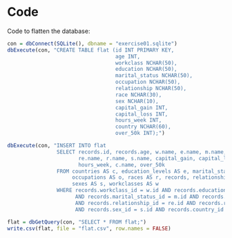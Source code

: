 # Code {-}

Code to flatten the database: 

```r
con = dbConnect(SQLite(), dbname = "exercise01.sqlite")
dbExecute(con, "CREATE TABLE flat (id INT PRIMARY KEY,
                                   age INT,
                                   workclass NCHAR(50),
                                   education NCHAR(50),
                                   marital_status NCHAR(50), 
                                   occupation NCHAR(50), 
                                   relationship NCHAR(50), 
                                   race NCHAR(30), 
                                   sex NCHAR(10), 
                                   capital_gain INT, 
                                   capital_loss INT,
                                   hours_week INT,
                                   country NCHAR(60), 
                                   over_50k INT);")

dbExecute(con, "INSERT INTO flat
                SELECT records.id, records.age, w.name, e.name, m.name, o.name, 
                       re.name, r.name, s.name, capital_gain, capital_loss,
                       hours_week, c.name, over_50k
                FROM countries AS c, education_levels AS e, marital_statuses AS m, 
                     occupations AS o, races AS r, records, relationships AS re, 
                     sexes AS s, workclasses AS w
                WHERE records.workclass_id = w.id AND records.education_level_id = e.id
                      AND records.marital_status_id = m.id AND records.occupation_id = o.id
                      AND records.relationship_id = re.id AND records.race_id = r.id 
                      AND records.sex_id = s.id AND records.country_id = c.id;")

flat = dbGetQuery(con, "SELECT * FROM flat;")
write.csv(flat, file = "flat.csv", row.names = FALSE)
```